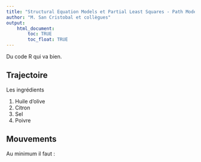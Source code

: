 ```yaml
---
title: "Structural Equation Models et Partial Least Squares - Path Modeling pour une modélisation schématique d'un écosystème"
author: "M. San Cristobal et collègues"
output: 
    html_document:
        toc: TRUE
        toc_float: TRUE
---
```


Du code R qui va bien.


## Trajectoire

Les ingrédients

1. Huile d'olive
2. Citron
3. Sel
4. Poivre


## Mouvements

Au minimum il faut :


